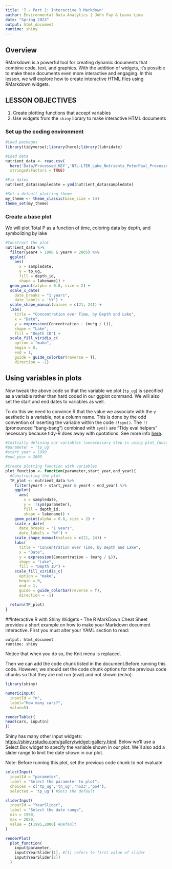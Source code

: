 ```yaml
---
title: '7 - Part 2: Interactive R Markdown'
author: Environmental Data Analytics | John Fay & Luana Lima 
date: "Spring 2023"
output: html_document
runtime: shiny
---
```


## Overview

RMarkdown is a powerful tool for creating dynamic documents that combine code, text, and graphics. With the addition of widgets, it's possible to make these documents even more interactive and engaging. In this lesson, we will explore how to create interactive HTML files using RMarkdown widgets.

## LESSON OBJECTIVES

1.  Create plotting functions that accept variables
2.  Use widgets from the `shiny` library to make interactive HTML documents

### Set up the coding environment

```r
#Load packages
library(tidyverse);library(here);library(lubridate)

#Load data
nutrient_data <- read.csv(
  here('Data/Processed_KEY','NTL-LTER_Lake_Nutrients_PeterPaul_Processed.csv'),
  stringsAsFactors = TRUE)

#Fix dates
nutrient_data$sampledate = ymd(nutrient_data$sampledate)

#Set a default plotting theme
my_theme <- theme_classic(base_size = 14)
theme_set(my_theme)

```

### Create a base plot

We will plot Total P as a function of time, coloring data by depth, and symbolizing by lake

```r
#Construct the plot
nutrient_data %>% 
  filter(year4 > 1990 & year4 < 2005) %>% 
  ggplot(
    aes(
      x = sampledate, 
      y = tp_ug, 
      fill = depth_id, 
      shape = lakename)) +
  geom_point(alpha = 0.8, size = 2) +
  scale_x_date(
    date_breaks = "1 years",
    date_labels = '%Y') +
  scale_shape_manual(values = c(21, 24)) +
  labs(
    title = "Concentration over Time, by Depth and Lake",
    x = "Date", 
    y = expression(Concentration ~ (mu*g / L)), 
    shape = "Lake", 
    fill = "Depth ID") +
  scale_fill_viridis_c(
    option = "mako", 
    begin = 0, 
    end = 1, 
    guide = guide_colorbar(reverse = T),
    direction = -1)
```

## Using variables in plots

Now tweak the above code so that the variable we plot (`tp_ug`) is specified as a variable rather than hard coded in our ggplot command. We will also set the start and end dates to variables as well.

To do this we need to convince R that the value we associate with the `y` aesthetic is a variable, not a column name. This is done by the odd convention of inserting the variable within the code `!!sym()`. The `!!` (pronounced "bang-bang") combined with `sym()` are "Tidy eval helpers" necessary because tidy-R does away with quotations. See more info [here](https://ggplot2.tidyverse.org/reference/tidyeval.html).

```r
#Initially defining our variables (unnecessary step is using plot_function!)
#parameter = 'tp_ug'
#start_year = 1990
#end_year = 2005

#Create plotting function with variables 
plot_function <- function(parameter,start_year,end_year){
  #Constructing the plot
  TP_plot <- nutrient_data %>% 
    filter(year4 > start_year & year4 < end_year) %>% 
    ggplot(
      aes(
        x = sampledate, 
        y = !!sym(parameter), 
        fill = depth_id, 
        shape = lakename)) +
    geom_point(alpha = 0.8, size = 2) +
    scale_x_date(
      date_breaks = "1 years",
      date_labels = '%Y') +
    scale_shape_manual(values = c(21, 24)) +
    labs(
      title = "Concentration over Time, by Depth and Lake",
      x = "Date", 
      y = expression(Concentration ~ (mu*g / L)), 
      shape = "Lake", 
      fill = "Depth ID") +
    scale_fill_viridis_c(
      option = "mako", 
      begin = 0, 
      end = 1, 
      guide = guide_colorbar(reverse = T),
      direction = -1)
  
  return(TP_plot)
}
```

##Interactive R with Shiny Widgets - The R MarkDown Cheat Sheet provides a short example on how to make your Markdown document interactive. First you must alter your YAML section to read:

    output: html_document
    runtime: shiny

Notice that when you do so, the Knit menu is replaced.

Then we can add the code chunk listed in the document.Before running this code. However, we should set the code chunk options for the previous code chunks so that they are not run (eval) and not shown (echo).

```r
library(shiny)

numericInput(
  inputId = "n",
  label="How many cars?", 
  value=5)

renderTable({
head(cars, input$n)
})

```

Shiny has many other input widgets: <https://shiny.rstudio.com/gallery/widget-gallery.html>. Below we'll use a Select Box widget to specify the variable shown in our plot. We'll also add a slider range to limit the date shown in our plot.

Note: Before running this plot, set the previous code chunk to not evaluate

```r
selectInput(
  inputId = "parameter",
  label = "Select the parameter to plot",
  choices = c('tp_ug','tn_ug','no23','po4'),
  selected = 'tp_ug') #Sets the default

sliderInput(
  inputId = "YearSlider",
  label = "Select the date range",
  min = 1990,
  max = 2020,
  value = c(1995,2000) #Default
)

renderPlot(
  plot_function(
    input$parameter,
    input$YearSlider[1], #[1] refers to first value of slider
    input$YearSlider[2])
  )
```
